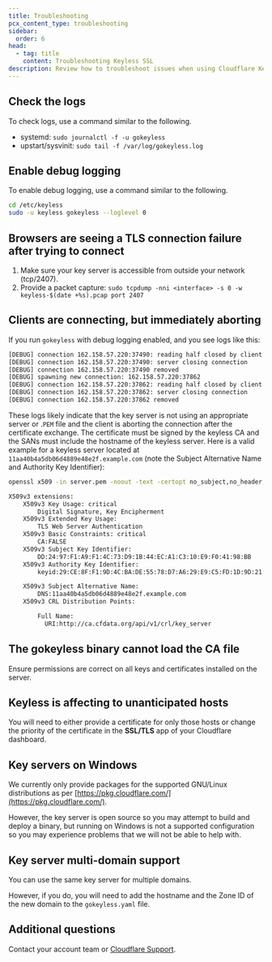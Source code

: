 ```yaml
---
title: Troubleshooting
pcx_content_type: troubleshooting
sidebar:
  order: 6
head:
  - tag: title
    content: Troubleshooting Keyless SSL
description: Review how to troubleshoot issues when using Cloudflare Keyless SSL.
---
```


## Check the logs

To check logs, use a command similar to the following.

- systemd: `sudo journalctl -f -u gokeyless`
- upstart/sysvinit: `sudo tail -f /var/log/gokeyless.log`

## Enable debug logging

To enable debug logging, use a command similar to the following.

```sh
cd /etc/keyless
sudo -u keyless gokeyless --loglevel 0
```

## Browsers are seeing a TLS connection failure after trying to connect

1. Make sure your key server is accessible from outside your network (tcp/2407).
2. Provide a packet capture:
   `sudo tcpdump -nni <interface> -s 0 -w keyless-$(date +%s).pcap port 2407`

## Clients are connecting, but immediately aborting

If you run `gokeyless` with debug logging enabled, and you see logs like this:

```txt
[DEBUG] connection 162.158.57.220:37490: reading half closed by client
[DEBUG] connection 162.158.57.220:37490: server closing connection
[DEBUG] connection 162.158.57.220:37490 removed
[DEBUG] spawning new connection: 162.158.57.220:37862
[DEBUG] connection 162.158.57.220:37862: reading half closed by client
[DEBUG] connection 162.158.57.220:37862: server closing connection
[DEBUG] connection 162.158.57.220:37862 removed
```

These logs likely indicate that the key server is not using an appropriate server or .`PEM` file and the client is aborting the connection after the certificate exchange. The certificate must be signed by the keyless CA and the SANs must include the hostname of the keyless server. Here is a valid example for a keyless server located at `11aa40b4a5db06d4889e48e2f.example.com` (note the Subject Alternative Name and Authority Key Identifier):

```bash
openssl x509 -in server.pem -noout -text -certopt no_subject,no_header,no_version,no_serial,no_signame,no_validity,no_subject,no_issuer,no_pubkey,no_sigdump,no_aux | sed -e 's/^        //'
```

```bash output
X509v3 extensions:
    X509v3 Key Usage: critical
        Digital Signature, Key Encipherment
    X509v3 Extended Key Usage:
        TLS Web Server Authentication
    X509v3 Basic Constraints: critical
        CA:FALSE
    X509v3 Subject Key Identifier:
        DD:24:97:F1:A9:F1:4C:73:D9:1B:44:EC:A1:C3:10:E9:F0:41:98:BB
    X509v3 Authority Key Identifier:
        keyid:29:CE:8F:F1:9D:4C:BA:DE:55:78:D7:A6:29:E9:C5:FD:1D:9D:21:48

    X509v3 Subject Alternative Name:
        DNS:11aa40b4a5db06d4889e48e2f.example.com
    X509v3 CRL Distribution Points:

        Full Name:
          URI:http://ca.cfdata.org/api/v1/crl/key_server
```

## The gokeyless binary cannot load the CA file

Ensure permissions are correct on all keys and certificates installed on the server.

## Keyless is affecting to unanticipated hosts

You will need to either provide a certificate for only those hosts or change the priority of the certificate in the **SSL/TLS** app of your Cloudflare dashboard.

## Key servers on Windows

We currently only provide packages for the supported GNU/Linux distributions as per [https://pkg.cloudflare.com/](https://pkg.cloudflare.com/).

However, the key server is open source so you may attempt to build and deploy a binary, but running on Windows is not a supported configuration so you may experience problems that we will not be able to help with.

## Key server multi-domain support

You can use the same key server for multiple domains.

However, if you do, you will need to add the hostname and the Zone ID of the new domain to the `gokeyless.yaml` file.

## Additional questions

Contact your account team or [Cloudflare Support](/support/contacting-cloudflare-support/).
